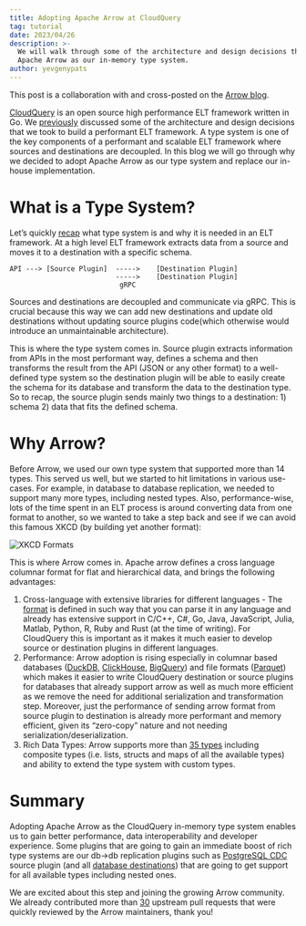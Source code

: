 ```yaml
---
title: Adopting Apache Arrow at CloudQuery
tag: tutorial
date: 2023/04/26
description: >-
  We will walk through some of the architecture and design decisions that led us to adopt
  Apache Arrow as our in-memory type system.
author: yevgenypats
---
```



<BlogHeader/>

This post is a collaboration with and cross-posted on the [Arrow blog](https://arrow.apache.org/blog/2023/04/26/adopting-apache-arrow-at-cloudquery/).

[CloudQuery](https://github.com/cloudquery/cloudquery) is an open source high performance ELT framework written in Go. We [previously](https://www.cloudquery.io/blog/building-cloudquery) discussed some of the architecture and design decisions that we took to build a performant ELT framework. A type system is one of the key components of a performant and scalable ELT framework where sources and destinations are decoupled. In this blog we will go through why we decided to adopt Apache Arrow as our type system and replace our in-house implementation.

# What is a Type System?

Let’s quickly [recap](https://www.cloudquery.io/blog/building-cloudquery#type-system) what type system is and why it is needed in an ELT framework. At a high level ELT framework extracts data from a source and moves it to a destination with a specific schema.

```
API ---> [Source Plugin]  ----->    [Destination Plugin]
                          ----->    [Destination Plugin]
                           gRPC
```


Sources and destinations are decoupled and communicate via gRPC. This is crucial because this way we can add new destinations and update old destinations without updating source plugins code(which otherwise would introduce an unmaintainable architecture).

This is where the type system comes in. Source plugin extracts information from APIs in the most performant way, defines a schema and then transforms the result from the API (JSON or any other format) to a well-defined type system so the destination plugin will be able to easily create the schema for its database and transform the data to the destination type. So to recap, the source plugin sends mainly two things to a destination: 1) schema 2) data that fits the defined schema.

# Why Arrow?

Before Arrow, we used our own type system that supported more than 14 types. This served us well, but we started to hit limitations in various use-cases. For example, in database to database replication, we needed to support many more types, including nested types. Also, performance-wise, lots of the time spent in an ELT process is around converting data from one format to another, so we wanted to take a step back and see if we can avoid this famous XKCD (by building yet another format):

![XKCD Formats](https://imgs.xkcd.com/comics/standards.png)

This is where Arrow comes in. Apache arrow defines a cross language columnar format for flat and hierarchical data, and brings the following advantages:

1. Cross-language with extensive libraries for different languages - The [format](https://arrow.apache.org/docs/format/Columnar.html) is defined in such way that you can parse it in any language and already has extensive support in C/C++, C#, Go, Java, JavaScript, Julia, Matlab, Python, R, Ruby and Rust (at the time of writing). For CloudQuery this is important as it makes it much easier to develop source or destination plugins in different languages.
2. Performance: Arrow adoption is rising especially in columnar based databases ([DuckDB](https://duckdb.org/2021/12/03/duck-arrow.html), [ClickHouse](https://clickhouse.com/docs/en/integrations/data-formats/arrow-avro-orc), [BigQuery](https://cloud.google.com/bigquery/docs/samples/bigquerystorage-arrow-quickstart)) and file formats ([Parquet](https://arrow.apache.org/docs/python/parquet.html)) which makes it easier to write CloudQuery destination or source plugins for databases that already support arrow as well as much more efficient as we remove the need for additional serialization and transformation step. Moreover, just the performance of sending arrow format from source plugin to destination is already more performant and memory efficient, given its “zero-copy” nature and not needing serialization/deserialization.
3. Rich Data Types: Arrow supports more than [35 types](https://arrow.apache.org/docs/python/api/datatypes.html) including composite types (i.e. lists, structs and maps of all the available types) and ability to extend the type system with custom types.

# Summary

Adopting Apache Arrow as the CloudQuery in-memory type system enables us to gain better performance, data interoperability and developer experience. Some plugins that are going to gain an immediate boost of rich type systems are our db->db replication plugins such as [PostgreSQL CDC](https://www.cloudquery.io/docs/plugins/sources/postgresql/overview) source plugin (and all [database destinations](https://www.cloudquery.io/docs/plugins/destinations/overview)) that are going to get support for all available types including nested ones.

We are excited about this step and joining the growing Arrow community. We already contributed more than [30](https://github.com/search?q=is%3Apr+author%3Ayevgenypats+author%3Ahermanschaaf+author%3Acandiduslynx+author%3Adisq+label%3A%22Component%3A+Go%22++is%3Amerged+&ref=simplesearch) upstream pull requests that were quickly reviewed by the Arrow maintainers, thank you!
